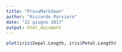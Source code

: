 ```yaml
---
title: "ProvaMarkdown"
author: "Riccardo Parviero"
date: "22 giugno 2017"
output: html_document
---
```


```r
plot(iris$Sepal.Length, iris$Petal.Length)
```

